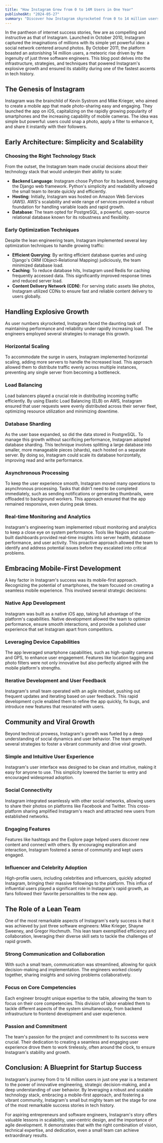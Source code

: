 ---
title: "How Instagram Grew from 0 to 14M Users in One Year"
publishedAt: "2024-05-27"
summary: "Discover how Instagram skyrocketed from 0 to 14 million users in just one year, driven by a small team of three software engineers. Explore the innovative infrastructure, strategies, and techniques that powered one of the fastest-growing apps in history."
---

In the pantheon of internet success stories, few are as compelling and instructive as that of Instagram. Launched in October 2010, Instagram captured the imaginations of millions with its simple yet powerful idea: a social network centered around photos. By October 2011, the platform boasted an astonishing 14 million users, a meteoric rise driven by the ingenuity of just three software engineers. This blog post delves into the infrastructure, strategies, and techniques that powered Instagram's explosive growth and ensured its stability during one of the fastest ascents in tech history.

## The Genesis of Instagram

Instagram was the brainchild of Kevin Systrom and Mike Krieger, who aimed to create a mobile app that made photo-sharing easy and engaging. They launched the app on iOS, capitalizing on the rapidly growing popularity of smartphones and the increasing capability of mobile cameras. The idea was simple but powerful: users could snap a photo, apply a filter to enhance it, and share it instantly with their followers.

## Early Architecture: Simplicity and Scalability

### Choosing the Right Technology Stack

From the outset, the Instagram team made crucial decisions about their technology stack that would underpin their ability to scale:

- **Backend Language**: Instagram chose Python for its backend, leveraging the Django web framework. Python's simplicity and readability allowed the small team to iterate quickly and efficiently.
- **Hosting**: Initially, Instagram was hosted on Amazon Web Services (AWS). AWS's scalability and wide range of services provided a robust foundation for handling variable loads and rapid growth.
- **Database**: The team opted for PostgreSQL, a powerful, open-source relational database known for its robustness and flexibility.

### Early Optimization Techniques

Despite the lean engineering team, Instagram implemented several key optimization techniques to handle growing traffic:

- **Efficient Querying**: By writing efficient database queries and using Django's ORM (Object-Relational Mapping) judiciously, the team minimized database load.
- **Caching**: To reduce database hits, Instagram used Redis for caching frequently accessed data. This significantly improved response times and reduced server load.
- **Content Delivery Network (CDN)**: For serving static assets like photos, Instagram utilized CDNs to ensure fast and reliable content delivery to users globally.

## Handling Explosive Growth

As user numbers skyrocketed, Instagram faced the daunting task of maintaining performance and reliability under rapidly increasing load. The engineers employed several strategies to manage this growth.

### Horizontal Scaling

To accommodate the surge in users, Instagram implemented horizontal scaling, adding more servers to handle the increased load. This approach allowed them to distribute traffic evenly across multiple instances, preventing any single server from becoming a bottleneck.

### Load Balancing

Load balancers played a crucial role in distributing incoming traffic efficiently. By using Elastic Load Balancing (ELB) on AWS, Instagram ensured that user requests were evenly distributed across their server fleet, optimizing resource utilization and minimizing downtime.

### Database Sharding

As the user base expanded, so did the data stored in PostgreSQL. To manage this growth without sacrificing performance, Instagram adopted database sharding. This technique involves splitting a large database into smaller, more manageable pieces (shards), each hosted on a separate server. By doing so, Instagram could scale its database horizontally, improving read and write performance.

### Asynchronous Processing

To keep the user experience smooth, Instagram moved many operations to asynchronous processing. Tasks that didn't need to be completed immediately, such as sending notifications or generating thumbnails, were offloaded to background workers. This approach ensured that the app remained responsive, even during peak times.

### Real-time Monitoring and Analytics

Instagram's engineering team implemented robust monitoring and analytics to keep a close eye on system performance. Tools like Nagios and custom-built dashboards provided real-time insights into server health, database performance, and user activity. This proactive approach allowed the team to identify and address potential issues before they escalated into critical problems.

## Embracing Mobile-First Development

A key factor in Instagram's success was its mobile-first approach. Recognizing the potential of smartphones, the team focused on creating a seamless mobile experience. This involved several strategic decisions:

### Native App Development

Instagram was built as a native iOS app, taking full advantage of the platform's capabilities. Native development allowed the team to optimize performance, ensure smooth interactions, and provide a polished user experience that set Instagram apart from competitors.

### Leveraging Device Capabilities

The app leveraged smartphone capabilities, such as high-quality cameras and GPS, to enhance user engagement. Features like location tagging and photo filters were not only innovative but also perfectly aligned with the mobile platform's strengths.

### Iterative Development and User Feedback

Instagram's small team operated with an agile mindset, pushing out frequent updates and iterating based on user feedback. This rapid development cycle enabled them to refine the app quickly, fix bugs, and introduce new features that resonated with users.

## Community and Viral Growth

Beyond technical prowess, Instagram's growth was fueled by a deep understanding of social dynamics and user behavior. The team employed several strategies to foster a vibrant community and drive viral growth.

### Simple and Intuitive User Experience

Instagram's user interface was designed to be clean and intuitive, making it easy for anyone to use. This simplicity lowered the barrier to entry and encouraged widespread adoption.

### Social Connectivity

Instagram integrated seamlessly with other social networks, allowing users to share their photos on platforms like Facebook and Twitter. This cross-platform sharing amplified Instagram's reach and attracted new users from established networks.

### Engaging Features

Features like hashtags and the Explore page helped users discover new content and connect with others. By encouraging exploration and interaction, Instagram fostered a sense of community and kept users engaged.

### Influencer and Celebrity Adoption

High-profile users, including celebrities and influencers, quickly adopted Instagram, bringing their massive followings to the platform. This influx of influential users played a significant role in Instagram's rapid growth, as fans followed their favorite personalities to the new app.

## The Role of a Lean Team

One of the most remarkable aspects of Instagram's early success is that it was achieved by just three software engineers: Mike Krieger, Shayne Sweeney, and Gregor Hochmuth. This lean team exemplified efficiency and collaboration, leveraging their diverse skill sets to tackle the challenges of rapid growth.

### Strong Communication and Collaboration

With such a small team, communication was streamlined, allowing for quick decision-making and implementation. The engineers worked closely together, sharing insights and solving problems collaboratively.

### Focus on Core Competencies

Each engineer brought unique expertise to the table, allowing the team to focus on their core competencies. This division of labor enabled them to tackle different aspects of the system simultaneously, from backend infrastructure to frontend development and user experience.

### Passion and Commitment

The team's passion for the project and commitment to its success were crucial. Their dedication to creating a seamless and engaging user experience drove them to work tirelessly, often around the clock, to ensure Instagram's stability and growth.

## Conclusion: A Blueprint for Startup Success

Instagram's journey from 0 to 14 million users in just one year is a testament to the power of innovative engineering, strategic decision-making, and a deep understanding of user behavior. By leveraging a robust and scalable technology stack, embracing a mobile-first approach, and fostering a vibrant community, Instagram's small but mighty team set the stage for one of the most remarkable success stories in tech history.

For aspiring entrepreneurs and software engineers, Instagram's story offers valuable lessons in scalability, user-centric design, and the importance of agile development. It demonstrates that with the right combination of vision, technical expertise, and dedication, even a small team can achieve extraordinary results.
